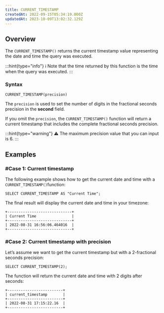 ```yaml
---
title: CURRENT_TIMESTAMP
createdAt: 2022-09-15T05:34:19.000Z
updatedAt: 2023-10-09T13:02:32.129Z
---
```


## Overview

The `CURRENT_TIMESTAMP()` returns the current timestamp value representing the date and time the query was executed.

:::hint{type="info"}
ℹ️ Note that the time returned by this function is the time when the query was executed.
:::

### Syntax

```pgsql
CURRENT_TIMESTAMP(precision)
```

The `precision` is used to set the number of digits in the fractional seconds precision in the **second** field.

If you omit the `precision`, the `CURRENT_TIMESTAMP()` function will return a current timestamp that includes the complete fractional seconds precision.

:::hint{type="warning"}
⚠️ The maximum precision value that you can input is 6.
:::

## Examples

### #Case 1: Current timestamp

The following example shows how to get the current date and time with a `CURRENT_TIMESTAMP()`function:

```pgsql
SELECT CURRENT_TIMESTAMP AS "Current Time";
```

The final result will display the current date and time in your timezone:

```pgsql
+-----------------------------+
| Current Time                |
+-----------------------------+
| 2022-08-31 16:56:06.464016  |
+-----------------------------+
```

### #Case 2: Current timestamp with precision

Let’s assume we want to get the current timestamp but with a 2-fractional seconds precision:

```pgsql
SELECT CURRENT_TIMESTAMP(2);
```

The function will return the current date and time with 2 digits after seconds:

```pgsql
+-------------------------+
| current_timestamp       |
+-------------------------+
| 2022-08-31 17:15:22.16  |
+-------------------------+
```

